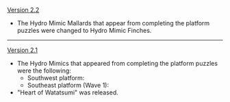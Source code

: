 {{Change History/Header}}
[[Version 2.2]]
* The Hydro Mimic Mallards that appear from completing the platform puzzles were changed to Hydro Mimic Finches.
----
[[Version 2.1]]
* The Hydro Mimics that appeared from completing the platform puzzles were the following:
** Southwest platform: {{Enemy List|Hydro Mimic Ferret;Hydro Mimic Mallard}}
** Southeast platform (Wave 1): {{Enemy List|Hydro Mimic Crane*3;Hydro Mimic Ferret;Hydro Mimic Mallard}}
* "Heart of Watatsumi" was released.